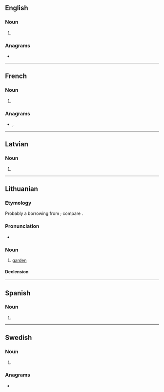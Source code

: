 {{also|Sodas}}
==English==

===Noun===
{{head|en|noun form}}

# {{plural of|en|soda}}

===Anagrams===
* {{anagrams|en|a=adoss|dosas}}

----

==French==

===Noun===
{{head|fr|noun plural form|g=p}}

# {{plural of|fr|soda}}

===Anagrams===
* {{l|fr|dosas}}, {{l|fr|sados}}

----

==Latvian==

===Noun===
{{head|lv|noun form|g=f}}

# {{lv-inflection of|soda|gen|s}}

----

==Lithuanian==

===Etymology===
Probably a borrowing from {{etyl|sla|lt}}; compare {{cog|ru|сад}}.

===Pronunciation===
* {{IPA|lt|[ˈsoːdɐs]}}

===Noun===
{{lt-noun|m|sodai|2|sg=sõdas|pl=sõdai}}

# [[garden]]

====Declension====
{{lt-noun-m-as-2|sod|sõd}}

----

==Spanish==

===Noun===
{{head|es|noun form}}

# {{plural of|es|soda}}

----

==Swedish==

===Noun===
{{head|sv|noun form}}

# {{sv-noun-form-indef-gen|soda}}

===Anagrams===
* {{anagrams|sv|a=adoss|dosas}}